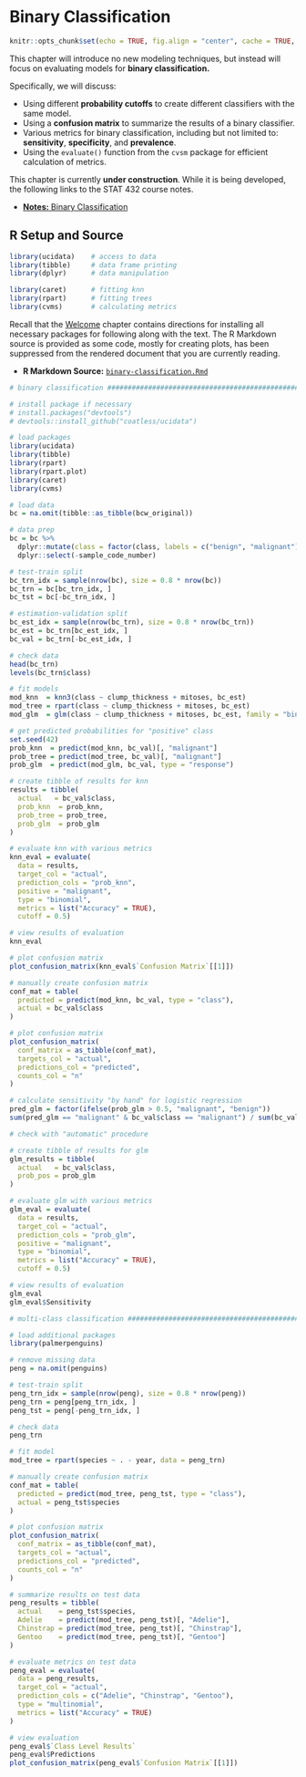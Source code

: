 # Binary Classification

```r
knitr::opts_chunk$set(echo = TRUE, fig.align = "center", cache = TRUE, autodep = TRUE)
```

This chapter will introduce no new modeling techniques, but instead will focus on evaluating models for **binary classification.**

Specifically, we will discuss:

- Using different **probability cutoffs** to create different classifiers with the same model.
- Using a **confusion matrix** to summarize the results of a binary classifier.
- Various metrics for binary classification, including but not limited to: **sensitivity**, **specificity**, and **prevalence**.
- Using the `evaluate()` function from the `cvsm` package for efficient calculation of metrics.

This chapter is currently **under construction**. While it is being developed, the following links to the STAT 432 course notes.

- [**Notes:** Binary Classification](files/binary-classification.pdf)

## R Setup and Source

```r
library(ucidata)    # access to data
library(tibble)     # data frame printing
library(dplyr)      # data manipulation

library(caret)      # fitting knn
library(rpart)      # fitting trees
library(cvms)       # calculating metrics
```

Recall that the [Welcome](index.html) chapter contains directions for installing all necessary packages for following along with the text. The R Markdown source is provided as some code, mostly for creating plots, has been suppressed from the rendered document that you are currently reading.

- **R Markdown Source:** [`binary-classification.Rmd`](binary-classification.Rmd)

```r
# binary classification ########################################################

# install package if necessary
# install.packages("devtools")
# devtools::install_github("coatless/ucidata")

# load packages
library(ucidata)
library(tibble)
library(rpart)
library(rpart.plot)
library(caret)
library(cvms)

# load data
bc = na.omit(tibble::as_tibble(bcw_original))

# data prep
bc = bc %>%
  dplyr::mutate(class = factor(class, labels = c("benign", "malignant"))) %>%
  dplyr::select(-sample_code_number)

# test-train split
bc_trn_idx = sample(nrow(bc), size = 0.8 * nrow(bc))
bc_trn = bc[bc_trn_idx, ]
bc_tst = bc[-bc_trn_idx, ]

# estimation-validation split
bc_est_idx = sample(nrow(bc_trn), size = 0.8 * nrow(bc_trn))
bc_est = bc_trn[bc_est_idx, ]
bc_val = bc_trn[-bc_est_idx, ]

# check data
head(bc_trn)
levels(bc_trn$class)

# fit models
mod_knn  = knn3(class ~ clump_thickness + mitoses, bc_est)
mod_tree = rpart(class ~ clump_thickness + mitoses, bc_est)
mod_glm  = glm(class ~ clump_thickness + mitoses, bc_est, family = "binomial")

# get predicted probabilities for "positive" class
set.seed(42)
prob_knn  = predict(mod_knn, bc_val)[, "malignant"]
prob_tree = predict(mod_tree, bc_val)[, "malignant"]
prob_glm  = predict(mod_glm, bc_val, type = "response")

# create tibble of results for knn
results = tibble(
  actual   = bc_val$class,
  prob_knn  = prob_knn,
  prob_tree = prob_tree,
  prob_glm  = prob_glm
)

# evaluate knn with various metrics
knn_eval = evaluate(
  data = results,
  target_col = "actual",
  prediction_cols = "prob_knn",
  positive = "malignant",
  type = "binomial",
  metrics = list("Accuracy" = TRUE),
  cutoff = 0.5)

# view results of evaluation
knn_eval

# plot confusion matrix
plot_confusion_matrix(knn_eval$`Confusion Matrix`[[1]])

# manually create confusion matrix
conf_mat = table(
  predicted = predict(mod_knn, bc_val, type = "class"),
  actual = bc_val$class
)

# plot confusion matrix
plot_confusion_matrix(
  conf_matrix = as_tibble(conf_mat),
  targets_col = "actual",
  predictions_col = "predicted",
  counts_col = "n"
)

# calculate sensitivity "by hand" for logistic regression
pred_glm = factor(ifelse(prob_glm > 0.5, "malignant", "benign"))
sum(pred_glm == "malignant" & bc_val$class == "malignant") / sum(bc_val$class == "malignant")

# check with "automatic" procedure

# create tibble of results for glm
glm_results = tibble(
  actual   = bc_val$class,
  prob_pos = prob_glm
)

# evaluate glm with various metrics
glm_eval = evaluate(
  data = results,
  target_col = "actual",
  prediction_cols = "prob_glm",
  positive = "malignant",
  type = "binomial",
  metrics = list("Accuracy" = TRUE),
  cutoff = 0.5)

# view results of evaluation
glm_eval
glm_eval$Sensitivity

# multi-class classification ###################################################

# load additional packages
library(palmerpenguins)

# remove missing data
peng = na.omit(penguins)

# test-train split
peng_trn_idx = sample(nrow(peng), size = 0.8 * nrow(peng))
peng_trn = peng[peng_trn_idx, ]
peng_tst = peng[-peng_trn_idx, ]

# check data
peng_trn

# fit model
mod_tree = rpart(species ~ . - year, data = peng_trn)

# manually create confusion matrix
conf_mat = table(
  predicted = predict(mod_tree, peng_tst, type = "class"),
  actual = peng_tst$species
)

# plot confusion matrix
plot_confusion_matrix(
  conf_matrix = as_tibble(conf_mat),
  targets_col = "actual",
  predictions_col = "predicted",
  counts_col = "n"
)

# summarize results on test data
peng_results = tibble(
  actual    = peng_tst$species,
  Adelie    = predict(mod_tree, peng_tst)[, "Adelie"],
  Chinstrap = predict(mod_tree, peng_tst)[, "Chinstrap"],
  Gentoo    = predict(mod_tree, peng_tst)[, "Gentoo"]
)

# evaluate metrics on test data
peng_eval = evaluate(
  data = peng_results,
  target_col = "actual",
  prediction_cols = c("Adelie", "Chinstrap", "Gentoo"),
  type = "multinomial",
  metrics = list("Accuracy" = TRUE)
)

# view evaluation
peng_eval$`Class Level Results`
peng_eval$Predictions
plot_confusion_matrix(peng_eval$`Confusion Matrix`[[1]])

```


<!-- ```{r setup, include = FALSE} -->
<!-- knitr::opts_chunk$set(echo = TRUE, fig.align = "center", cache = TRUE, autodep = TRUE) -->
<!-- ``` -->

<!-- *** -->

<!-- In this chapter... -->

<!-- *** -->

<!-- ## Reading -->

<!-- - **Required:** [Wikipedia: Confusion Matrix](https://en.wikipedia.org/wiki/Confusion_matrix) -->
<!-- - **Required:** [Wikipedia: Sensitivity and Specificity](https://en.wikipedia.org/wiki/Sensitivity_and_specificity) -->
<!-- - **Required:** [Wikipedia: Precision and Recall](https://en.wikipedia.org/wiki/Precision_and_recall) -->
<!-- - **Required:** [Wikipedia: Evaluation of Binary Classifiers](https://en.wikipedia.org/wiki/Evaluation_of_binary_classifiers) -->

<!-- *** -->

<!-- ```{r packages, message = FALSE, warning = FALSE} -->
<!-- library("tidyverse") -->
<!-- ``` -->

<!-- *** -->

<!-- TBD -->

<!-- *** -->

<!-- ## Source -->

<!-- - `R` Markdown: [`binary-classification.Rmd`](binary-classification.Rmd) -->

<!-- *** -->
